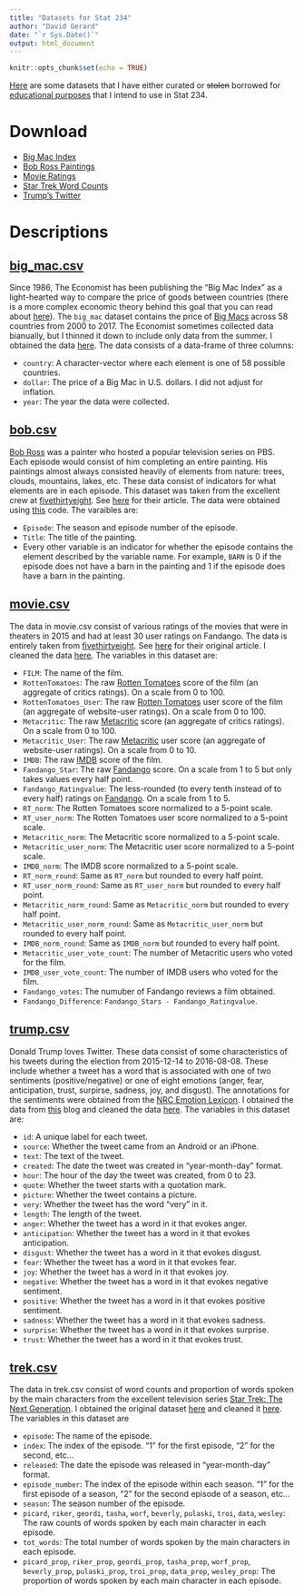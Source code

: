 ```yaml
---
title: "Datasets for Stat 234"
author: "David Gerard"
date: "`r Sys.Date()`"
output: html_document
---
```


```r
knitr::opts_chunk$set(echo = TRUE)
```

[Here](https://github.com/dcgerard/stat234/tree/master/data) are some datasets that I have either curated or <s>stolen</s> borrowed for [educational purposes](https://en.wikipedia.org/wiki/Fair_use) that I intend to use in Stat 234.

# Download

* <a href="https://github.com/dcgerard/stat234/raw/master/data/big_mac.csv" download>Big Mac Index</a>
* <a href="https://github.com/dcgerard/stat234/raw/master/data/bob.csv" download>Bob Ross Paintings</a>
* <a href="https://github.com/dcgerard/stat234/raw/master/data/movie.csv" download>Movie Ratings</a>
* <a href="https://github.com/dcgerard/stat234/raw/master/data/trek.csv" download>Star Trek Word Counts</a>
* <a href="https://github.com/dcgerard/stat234/raw/master/data/trump.csv" download>Trump's Twitter</a>


# Descriptions

## <a href="https://github.com/dcgerard/stat234/raw/master/data/big_mac.csv" download>big_mac.csv</a>

Since 1986, The Economist has been publishing the "Big Mac Index" as a light-hearted way to compare the price of goods between countries (there is a more complex economic theory behind this goal that you can read about [here](https://en.wikipedia.org/wiki/Purchasing_power_parity)). The `big_mac` dataset contains the price of [Big Macs](https://en.wikipedia.org/wiki/Big_Mac) across 58 countries from 2000 to 2017. The Economist sometimes collected data bianually, but I thinned it down to include only data from the summer. I obtained the data [here](http://www.economist.com/content/big-mac-index). The data consists of a data-frame of three columns:

* `country`: A character-vector where each element is one of 58 possible countries.
* `dollar`: The price of a Big Mac in U.S. dollars. I did not adjust for inflation.
* `year`: The year the data were collected.

## <a href="https://github.com/dcgerard/stat234/raw/master/data/bob.csv" download>bob.csv</a>

[Bob Ross](https://en.wikipedia.org/wiki/Bob_Ross) was a painter who hosted a popular television series on PBS. Each episode would consist of him completing an entire painting. His paintings almost always consisted heavily of elements from nature: trees, clouds, mountains, lakes, etc. These data consist of indicators for what elements are in each episode. This dataset was taken from the excellent crew at [fivethirtyeight](https://github.com/fivethirtyeight/data/tree/master/bob-ross). See [here](https://fivethirtyeight.com/features/a-statistical-analysis-of-the-work-of-bob-ross/) for their article. The data were obtained using [this](https://github.com/dcgerard/stat234/blob/master/analysis/clean_datasets/bob_ross/get_bob.R) code. The varaibles are:

* `Episode`: The season and episode number of the episode.
* `Title`: The title of the painting.
* Every other variable is an indicator for whether the episode contains the element described by the variable name. For example, `BARN` is 0 if the episode does not have a barn in the painting and 1 if the episode does have a barn in the painting.


## <a href="https://github.com/dcgerard/stat234/raw/master/data/movie.csv" download>movie.csv</a>

The data in movie.csv consist of various ratings of the movies that were in theaters in 2015 and had at least 30 user ratings on Fandango. The data is entirely taken from [fivethirtyeight](https://github.com/fivethirtyeight/data/tree/master/fandango). See [here](https://fivethirtyeight.com/features/fandango-movies-ratings/) for their original article. I cleaned the data [here](https://github.com/dcgerard/stat234/blob/master/analysis/clean_datasets/movie/movie.R). The variables in this dataset are:

* `FILM`: The name of the film.
* `RottenTomatoes`: The raw [Rotten Tomatoes](https://www.rottentomatoes.com/) score of the film (an aggregate of critics ratings). On a scale from 0 to 100.
* `RottenTomatoes_User`: The raw [Rotten Tomatoes](https://www.rottentomatoes.com/) user score of the film (an aggregate of website-user ratings). On a scale from 0 to 100.
* `Metacritic`: The raw [Metacritic](http://www.metacritic.com/) score (an aggregate of critics ratings). On a scale from 0 to 100.
* `Metacritic_User`: The raw [Metacritic](http://www.metacritic.com/) user score (an aggregate of website-user ratings). On a scale from 0 to 10.
* `IMDB`: The raw [IMDB](http://www.imdb.com/) score of the film.
* `Fandango_Star`: The raw [Fandango](https://www.fandango.com/) score. On a scale from 1 to 5 but only takes values every half point.
* `Fandango_Ratingvalue`: The less-rounded (to every tenth instead of to every half) ratings on [Fandango](https://www.fandango.com/). On a scale from 1 to 5.
* `RT_norm`: The Rotten Tomatoes score normalized to a 5-point scale.
* `RT_user_norm`: The Rotten Tomatoes user score normalized to a 5-point scale.
* `Metacritic_norm`: The Metacritic score normalized to a 5-point scale.
* `Metacritic_user_norm`: The Metacritic user score normalized to a 5-point scale.
* `IMDB_norm`: The IMDB score normalized to a 5-point scale.
* `RT_norm_round`: Same as `RT_norm` but rounded to every half point.
* `RT_user_norm_round`: Same as `RT_user_norm` but rounded to every half point.
* `Metacritic_norm_round`: Same as `Metacritic_norm` but rounded to every half point.
* `Metacritic_user_norm_round`: Same as `Metacritic_user_norm` but rounded to every half point.
* `IMDB_norm_round`: Same as `IMDB_norm` but rounded to every half point.
* `Metacritic_user_vote_count`: The number of Metacritic users who voted for the film.
* `IMDB_user_vote_count`: The number of IMDB users who voted for the film.
* `Fandango_votes`: The numuber of Fandango reviews a film obtained.
* `Fandango_Difference`: `Fandango_Stars - Fandango_Ratingvalue`.

## <a href="https://github.com/dcgerard/stat234/raw/master/data/trump.csv" download>trump.csv</a>

Donald Trump loves Twitter. These data consist of some characteristics of his tweets during the election from 2015-12-14 to 2016-08-08. These include whether a tweet has a word that is associated with one of two sentiments (positive/negative) or one of eight emotions (anger, fear, anticipation, trust, surpirse, sadness, joy, and disgust). The annotations for the sentiments were obtained from the [NRC Emotion Lexicon](http://saifmohammad.com/WebPages/NRC-Emotion-Lexicon.htm). I obtained the data from [this](http://varianceexplained.org/r/trump-tweets/) blog and cleaned the data [here](https://github.com/dcgerard/stat234/blob/master/analysis/clean_datasets/trump_tweets/trump_tweets.R). The variables in this dataset are:

* `id`: A unique label for each tweet.
* `source`: Whether the tweet came from an Android or an iPhone.
* `text`: The text of the tweet.
* `created`: The date the tweet was created in "year-month-day" format.
* `hour`: The hour of the day the tweet was created, from 0 to 23.
* `quote`: Whether the tweet starts with a quotation mark.
* `picture`: Whether the tweet contains a picture.
* `very`: Whether the tweet has the word "very" in it.
* `length`: The length of the tweet.
* `anger`: Whether the tweet has a word in it that evokes anger.
* `anticipation`: Whether the tweet has a word in it that evokes anticipation.
* `disgust`: Whether the tweet has a word in it that evokes disgust.
* `fear`: Whether the tweet has a word in it that evokes fear.
* `joy`: Whether the tweet has a word in it that evokes joy.
* `negative`: Whether the tweet has a word in it that evokes negative sentiment.
* `positive`: Whether the tweet has a word in it that evokes positive sentiment.
* `sadness`: Whether the tweet has a word in it that evokes sadness.
* `surprise`: Whether the tweet has a word in it that evokes surprise.
* `trust`: Whether the tweet has a word in it that evokes trust.



## <a href="https://github.com/dcgerard/stat234/raw/master/data/trek.csv" download>trek.csv</a>

The data in trek.csv consist of word counts and proportion of words spoken by the main characters from the excellent television series [Star Trek: The Next Generation](https://en.wikipedia.org/wiki/Star_Trek:_The_Next_Generation). I obtained the original dataset [here](https://github.com/RMHogervorst/TNG) and cleaned it [here](https://github.com/dcgerard/stat234/blob/master/analysis/clean_datasets/star_trek/get_tng.R). The variables in this dataset are

* `episode`: The name of the episode.
* `index`: The index of the episode. "1" for the first episode, "2" for the second, etc...
* `released`: The date the episode was released in "year-month-day" format.
* `episode_number`: The index of the episode within each season. "1" for the first episode of a season, "2" for the second episode of a season, etc...
* `season`: The season number of the episode.
* `picard`, `riker`, `geordi`, `tasha`, `worf`, `beverly`, `pulaski`, `troi`, `data`, `wesley`: The raw counts of words spoken by each main character in each episode.
* `tot_words`: The total number of words spoken by the main characters in each episode.
* `picard_prop`, `riker_prop`, `geordi_prop`, `tasha_prop`, `worf_prop`, `beverly_prop`, `pulaski_prop`, `troi_prop`, `data_prop`, `wesley_prop`: The proportion of words spoken by each main character in each episode.
